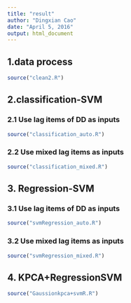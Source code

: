 ```yaml
---
title: "result"
author: "Dingxian Cao"
date: "April 5, 2016"
output: html_document
---
```


## 1.data process  

```r
source("clean2.R")
```

## 2.classification-SVM 

### 2.1 Use lag items of DD as inputs  

```r
source("classification_auto.R")
```  

### 2.2 Use mixed lag items as inputs

```r
source("classification_mixed.R")
```  

## 3. Regression-SVM  

### 3.1 Use lag items of DD as inputs  

```r
source("svmRegression_auto.R")
```  


### 3.2 Use mixed lag items as inputs  

```r
source("svmRegression_mixed.R")
```


## 4. KPCA+RegressionSVM  

```r
source("Gaussionkpca+svmR.R")
```










